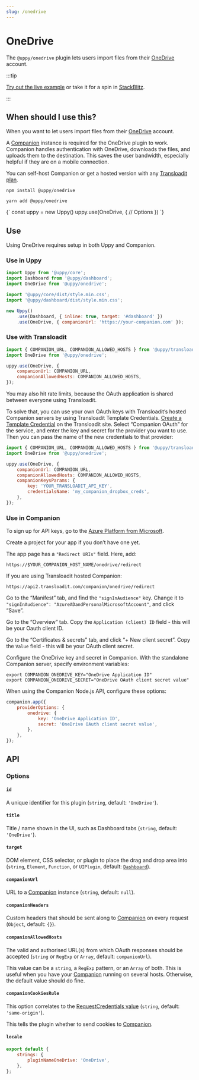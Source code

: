 ```yaml
---
slug: /onedrive
---
```




# OneDrive

The `@uppy/onedrive` plugin lets users import files from their
[OneDrive](https://onedrive.com) account.

:::tip

[Try out the live example](/examples) or take it for a spin in
[StackBlitz](https://stackblitz.com/edit/vitejs-vite-zaqyaf?file=main.js).

:::

## When should I use this?

When you want to let users import files from their
[OneDrive](https://onedrive.com) account.

A [Companion](/docs/companion) instance is required for the OneDrive plugin to
work. Companion handles authentication with OneDrive, downloads the files, and
uploads them to the destination. This saves the user bandwidth, especially
helpful if they are on a mobile connection.

You can self-host Companion or get a hosted version with any
[Transloadit plan](https://transloadit.com/pricing/).

<Tabs>
  <TabItem value="npm" label="NPM" default>

```shell
npm install @uppy/onedrive
```

  </TabItem>

  <TabItem value="yarn" label="Yarn">

```shell
yarn add @uppy/onedrive
```

  </TabItem>

  <TabItem value="cdn" label="CDN">
    <UppyCdnExample>
      {`
        const uppy = new Uppy()
        uppy.use(OneDrive, {
          // Options
        })
      `}
    </UppyCdnExample>
  </TabItem>
</Tabs>

## Use

Using OneDrive requires setup in both Uppy and Companion.

### Use in Uppy

```js {10-13} showLineNumbers
import Uppy from '@uppy/core';
import Dashboard from '@uppy/dashboard';
import OneDrive from '@uppy/onedrive';

import '@uppy/core/dist/style.min.css';
import '@uppy/dashboard/dist/style.min.css';

new Uppy()
	.use(Dashboard, { inline: true, target: '#dashboard' })
	.use(OneDrive, { companionUrl: 'https://your-companion.com' });
```

### Use with Transloadit

```js
import { COMPANION_URL, COMPANION_ALLOWED_HOSTS } from '@uppy/transloadit';
import OneDrive from '@uppy/onedrive';

uppy.use(OneDrive, {
	companionUrl: COMPANION_URL,
	companionAllowedHosts: COMPANION_ALLOWED_HOSTS,
});
```

You may also hit rate limits, because the OAuth application is shared between
everyone using Transloadit.

To solve that, you can use your own OAuth keys with Transloadit’s hosted
Companion servers by using Transloadit Template Credentials. [Create a Template
Credential][template-credentials] on the Transloadit site. Select “Companion
OAuth” for the service, and enter the key and secret for the provider you want
to use. Then you can pass the name of the new credentials to that provider:

```js
import { COMPANION_URL, COMPANION_ALLOWED_HOSTS } from '@uppy/transloadit';
import OneDrive from '@uppy/onedrive';

uppy.use(OneDrive, {
	companionUrl: COMPANION_URL,
	companionAllowedHosts: COMPANION_ALLOWED_HOSTS,
	companionKeysParams: {
		key: 'YOUR_TRANSLOADIT_API_KEY',
		credentialsName: 'my_companion_dropbox_creds',
	},
});
```

### Use in Companion

To sign up for API keys, go to the
[Azure Platform from Microsoft](https://portal.azure.com/#view/Microsoft_AAD_RegisteredApps/ApplicationsListBlade).

Create a project for your app if you don’t have one yet.

The app page has a `"Redirect URIs"` field. Here, add:

```
https://$YOUR_COMPANION_HOST_NAME/onedrive/redirect
```

If you are using Transloadit hosted Companion:

```
https://api2.transloadit.com/companion/onedrive/redirect
```

Go to the “Manifest” tab, and find the `"signInAudience"` key. Change it to
`"signInAudience": "AzureADandPersonalMicrosoftAccount"`, and click “Save”.

Go to the “Overview” tab. Copy the `Application (client) ID` field - this will
be your Oauth client ID.

Go to the “Certificates & secrets” tab, and click “+ New client secret”. Copy
the `Value` field - this will be your OAuth client secret.

Configure the OneDrive key and secret in Companion. With the standalone
Companion server, specify environment variables:

```shell
export COMPANION_ONEDRIVE_KEY="OneDrive Application ID"
export COMPANION_ONEDRIVE_SECRET="OneDrive OAuth client secret value"
```

When using the Companion Node.js API, configure these options:

```js
companion.app({
	providerOptions: {
		onedrive: {
			key: 'OneDrive Application ID',
			secret: 'OneDrive OAuth client secret value',
		},
	},
});
```

## API

### Options

#### `id`

A unique identifier for this plugin (`string`, default: `'OneDrive'`).

#### `title`

Title / name shown in the UI, such as Dashboard tabs (`string`, default:
`'OneDrive'`).

#### `target`

DOM element, CSS selector, or plugin to place the drag and drop area into
(`string`, `Element`, `Function`, or `UIPlugin`, default:
[`Dashboard`](/docs/dashboard)).

#### `companionUrl`

URL to a [Companion](/docs/companion) instance (`string`, default: `null`).

#### `companionHeaders`

Custom headers that should be sent along to [Companion](/docs/companion) on
every request (`Object`, default: `{}`).

#### `companionAllowedHosts`

The valid and authorised URL(s) from which OAuth responses should be accepted
(`string` or `RegExp` or `Array`, default: `companionUrl`).

This value can be a `string`, a `RegExp` pattern, or an `Array` of both. This is
useful when you have your [Companion](/docs/companion) running on several hosts.
Otherwise, the default value should do fine.

#### `companionCookiesRule`

This option correlates to the
[RequestCredentials value](https://developer.mozilla.org/en-US/docs/Web/API/Request/credentials)
(`string`, default: `'same-origin'`).

This tells the plugin whether to send cookies to [Companion](/docs/companion).

#### `locale`

```js
export default {
	strings: {
		pluginNameOneDrive: 'OneDrive',
	},
};
```

[template-credentials]:
	https://transloadit.com/docs/#how-to-create-template-credentials
